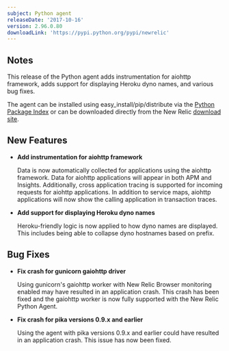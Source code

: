 ```yaml
---
subject: Python agent
releaseDate: '2017-10-16'
version: 2.96.0.80
downloadLink: 'https://pypi.python.org/pypi/newrelic'
---
```


## Notes

This release of the Python agent adds instrumentation for aiohttp framework, adds support for displaying Heroku dyno names, and various bug fixes.

The agent can be installed using easy_install/pip/distribute via the [Python Package Index](https://pypi.python.org/pypi/newrelic) or can be downloaded directly from the New Relic [download site](http://download.newrelic.com/python_agent/release).

## New Features

* **Add instrumentation for aiohttp framework**

  Data is now automatically collected for applications using the aiohttp framework. Data for aiohttp applications will appear in both APM and Insights. Additionally, cross application tracing is supported for incoming requests for aiohttp applications. In addition to service maps, aiohttp applications will now show the calling application in transaction traces.
* **Add support for displaying Heroku dyno names**

  Heroku-friendly logic is now applied to how dyno names are displayed. This includes being able to collapse dyno hostnames based on prefix.

## Bug Fixes

* **Fix crash for gunicorn gaiohttp driver**

  Using gunicorn's gaiohttp worker with New Relic Browser monitoring enabled may have resulted in an application crash. This crash has been fixed and the gaiohttp worker is now fully supported with the New Relic Python Agent.
* **Fix crash for pika versions 0.9.x and earlier**

  Using the agent with pika versions 0.9.x and earlier could have resulted in an application crash. This issue has now been fixed.
